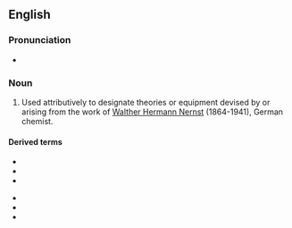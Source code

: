 ==English==

===Pronunciation===
* {{IPA|/nɜːnst/|lang=en}}

===Noun===
{{en-noun|-}}

# Used attributively to designate theories or equipment devised by or arising from the work of [[w:Walther Nernst|Walther Hermann Nernst]] (1864-1941), German chemist.

====Derived terms====
{{top2}}
* {{l|en|Nernst effect}}
* {{l|en|Nernst equation}}
* {{l|en|Nernst glower}}
{{mid2}}
* {{l|en|Nernst heat theorem}}
* {{l|en|Nernst lamp}}
* {{l|en|Nernst potential}}
{{bottom}}